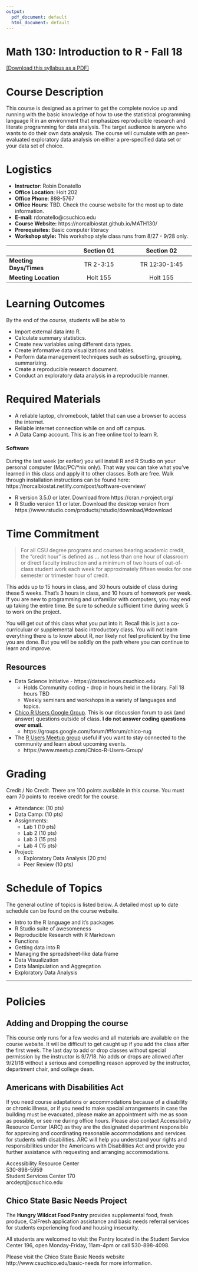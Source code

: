 ```yaml
---
output:
  pdf_document: default
  html_document: default
---
```


# Math 130: Introduction to R - Fall 18 

[[Download this syllabus as a PDF]](syllabus.pdf)

# Course Description
This course is designed as a primer to get the complete novice up and running with the basic knowledge of how to use the statistical programming language R in an environment that emphasizes reproducible research and literate programming for data analysis. The target audience is anyone who wants to do their own data analysis. The course will cumulate with an peer-evaluated exploratory data analysis on either a pre-specified data set or your data set of choice. 


# Logistics

* **Instructor**: Robin Donatello
* **Office Location**: Holt 202
* **Office Phone**: 898-5767
* **Office Hours**: TBD. Check the course website for the most up to date information. 
* **E-mail**: rdonatello@csuchico.edu
* **Course Website:** https://norcalbiostat.github.io/MATH130/ 
* **Prerequisites:** Basic computer literacy  
* **Workshop style:** This workshop style class runs from 8/27 - 9/28 only.


|                        |        Section 01       |       Section 02       |
|:-----------------------|:-----------------------:|:----------------------:|
| **Meeting Days/Times** | TR 2-3:15               | TR 12:30-1:45          |
| **Meeting Location**   | Holt 155                | Holt 155               |
<!---
| **Instructor**         | Robin Donatello         | Edward Roualdes        |
| **Office Location**    | Holt 202                | Holt 204               |
| **Office Phone**       | 898-5767                | 898-5807               |
| **E-mail**             | rdonatello@csuchico.edu | eroualdes@csuchico.edu |
--->


# Learning Outcomes
By the end of the course, students will be able to

* Import external data into R.
* Calculate summary statistics.
* Create new variables using different data types. 
* Create informative data visualizations and tables.
* Perform data management techniques such as subsetting, grouping, summarizing. 
* Create a reproducible research document.
* Conduct an exploratory data analysis in a reproducible manner.

# Required Materials

* A reliable laptop, chromebook, tablet that can use a browser to access the internet.
* Reliable internet connection while on and off campus.
* A Data Camp account. This is an free online tool to learn R.

#### Software
During the last week (or earlier) you will install R and R Studio on your personal computer (Mac/PC/*nix only). That way you can take what you've learned in this class and apply it to other classes. Both are free. Walk through installation instructions can be found here: https://norcalbiostat.netlify.com/post/software-overview/ 

* R version 3.5.0 or later. Download from https://cran.r-project.org/ 
* R Studio version 1.1 or later. Download the desktop version from https://www.rstudio.com/products/rstudio/download/#download




# Time Commitment

> For all CSU degree programs and courses bearing academic credit, the "credit hour" is defined as ... not less than one hour of classroom or direct faculty instruction and a minimum of two hours of out-of-class student work each week for approximately fifteen weeks for one semester or trimester hour of credit. 

This adds up to 15 hours in class, and 30 hours outside of class during these 5 weeks. That's 3 hours in class, and 10 hours of homework per week. If you are new to programming and unfamiliar with computers, you may end up taking the entire time. Be sure to schedule sufficient time during week 5 to work on the project. 

You will get out of this class what you put into it. Recall this is just a co-curriculuar or supplemental basic introductory class. You will not learn everything there is to know about R, nor likely not feel proficient by the time you are done. But you will be solidly on the path where you can continue to learn and improve. 

## Resources

* Data Science Initiative - https://datascience.csuchico.edu 
    - Holds Community coding - drop in hours held in the library. Fall 18 hours TBD
    - Weekly seminars and workshops in a variety of languages and topics. 
* [Chico R Users Google Group](https://groups.google.com/forum/#!forum/chico-rug). This is our discussion forum to ask (and answer) questions outside of class. **I do not answer coding questions over email.**
    - https://groups.google.com/forum/#!forum/chico-rug
* The [R Users Meetup group](https://www.meetup.com/Chico-R-Users-Group/) useful if you want to stay connected to the community and learn about upcoming events. 
    - https://www.meetup.com/Chico-R-Users-Group/

# Grading
Credit / No Credit. There are 100 points available in this course. You must earn 70 points to receive credit for the course. 

* Attendance: (10 pts)
* Data Camp: (10 pts)
* Assignments:
    - Lab 1 (10 pts)
    - Lab 2 (10 pts)
    - Lab 3 (15 pts)
    - Lab 4 (15 pts)
* Project: 
    - Exploratory Data Analysis (20 pts)
    - Peer Review (10 pts)


# Schedule of Topics
The general outline of topics is listed below. A detailed most up to date schedule can be found on the course website. 

* Intro to the R language and it's packages
* R Studio suite of awesomeness
* Reproducible Research with R Markdown
* Functions
* Getting data into R
* Managing the spreadsheet-like data frame
* Data Visualization
* Data Manipulation and Aggregation
* Exploratory Data Analysis

----

# Policies

## Adding and Dropping the course
This course only runs for a few weeks and all materials are available on the course website. It will be difficult to get caught up if you add the class after the first week. The last day to add or drop classes without special permission by the instructor is 9/7/18. No adds or drops are allowed after 9/21/18 without a serious and compelling reason approved by the instructor, department chair, and college dean.


## Americans with Disabilities Act
If you need course adaptations or accommodations because of a disability or chronic illness,  or if you need to make special arrangements in case the building must be evacuated, please make an appointment with me as soon as possible, or see me during office hours. Please also contact Accessibility Resource Center (ARC) as they are the designated department responsible for approving and coordinating reasonable accommodations and services for students with disabilities. ARC will help you understand your rights and responsibilities under the Americans with Disabilities Act and provide you further assistance with requesting and arranging accommodations.

Accessibility Resource Center  
530-898-5959   
Student Services Center 170  
arcdept@csuchico.edu  

## Chico State Basic Needs Project

The **Hungry Wildcat Food Pantry** provides supplemental food, fresh produce, CalFresh application assistance and basic needs referral services for students experiencing food and housing insecurity.

All students are welcomed to visit the Pantry located in the Student Service Center 196, open Monday-Friday, 11am-4pm or call 530-898-4098. 

Please visit the Chico State Basic Needs website http://www.csuchico.edu/basic-needs for more information.

 





